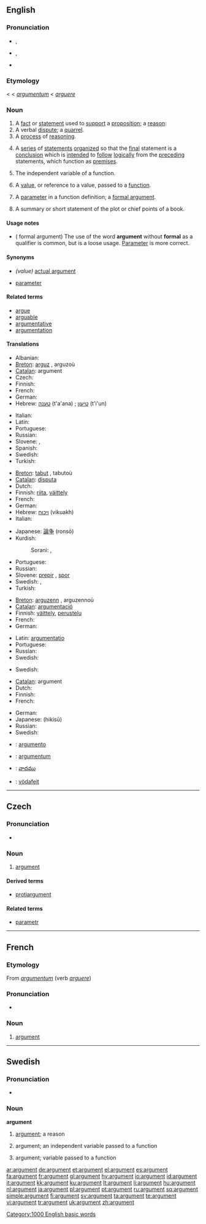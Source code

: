 {{wikipedia|dab=argument}}
==English==

===Pronunciation===
* {{a|UK}} {{IPA|/ˈɑːgjʊmənt/}}, {{SAMPA|/"A:gjUm@nt/}}
* {{a|US}} {{IPA|/ˈɑɹgjumənt/}}, {{SAMPA|/"Ar\gjum@nt/}}
* {{audio|en-us-argument.ogg|Audio (US)}}

{{WikiSaurus-link|argument}}

===Etymology===
{{ME.}} < {{AF.}} < {{L.}} ''[[argumentum]]'' < ''[[arguere]]''

===Noun===
{{en-noun}}

# A [[fact]] or [[statement]] used to [[support]] a [[proposition]]; a [[reason]]:
# A verbal [[dispute]]; a [[quarrel]].
# A [[process]] of [[reasoning]].
# {{context|philosophy|logic}} A [[series]] of [[statements]] [[organize]]d so that the [[final]] statement is a [[conclusion]] which is [[intend]]ed to [[follow]] [[logically]] from the [[preceding]] statements, which function as [[premise]]s.
# {{math}} The independent variable of a function.
# {{complang}} A [[value]], or reference to a value, passed to a [[function]].  <!-- call by value v.s. call by reference -->
# {{complang}} A [[parameter]] in a function definition; a [[formal argument]].
# A summary or short statement of the plot or chief points of  a book.

====Usage notes====
* ({{complang}} formal argument) The use of the word '''argument''' without '''formal''' as a qualifier is common, but is a loose usage. [[parameter|Parameter]] is more correct.

====Synonyms====
* {{complang}} ''(value)'' [[actual argument]]
* {{complang}} [[parameter]]

====Related terms====
* [[argue]]
* [[arguable]]
* [[argumentative]]
* [[argumentation]]

====Translations====
{{trans-top|fact or statement used to support a proposition; a reason}}
* Albanian: {{t+|sq|argument|xs=Albanian}}
* [[Breton]]: [[arguz]] {{m}}, arguzoù {{p}}
* [[Catalan]]: argument {{m}}
* Czech: {{t-|cs|argument|m}}
* Finnish: {{t+|fi|argumentti}}
* French: {{t+|fr|argument|m}}
* German: {{t+|de|Argument|n}}
* Hebrew: [[טענה]] (t'a'ana) {{f}}; [[טיעון]] (t'i'un) {{m}}
{{trans-mid}}
* Italian: {{t+|it|argomento|m}}
* Latin: {{t-|la|argumentum|n}}
* Portuguese: {{t+|pt|argumento|m}}
* Russian: {{t+|ru|обоснование|n|tr=obosnovánije|sc=Cyrl}}
* Slovene: {{t+|sl|prepir|m}}, {{t-|sl|spor|m}}
* Spanish: {{t+|es|argumento|m}}
* Swedish: {{t+|sv|argument|n}}
* Turkish: {{t+|tr|sav}}
{{trans-bottom}}

{{trans-top|verbal dispute; a quarrel}}
* [[Breton]]: [[tabut]] {{m}}, tabutoù {{p}}
* [[Catalan]]: [[disputa]] {{f}}
* Dutch: {{t+|nl|ruzie|f}}
* Finnish: [[riita]], [[väittely]]
* French: {{t+|fr|querelle|f}}
* German: {{t+|de|Streit|m}}
* Hebrew: [[ויכוח]] (vikuakh) {{m}}
* Italian: {{t+|it|discussione|f}}
{{trans-mid}}
* Japanese: [[論争]] (ronsō)
* Kurdish:
*: Sorani: {{t|ku|شه‌ڕه‌قسه‌|tr=shara qisa|sc=KUchar}}, {{t|ku|قڕه‌بڕ|tr=qirabir|sc=KUchar}}
* Portuguese: {{t+|pt|discussão|f}}
* Russian: {{t+|ru|спор|m|tr=spor|sc=Cyrl}}
* Slovene: [[prepir]] {{m}}, [[spor]] {{m}}
* Swedish: {{t+|sv|argumentation|c}}, {{t+|sv|diskussion|c}}
* Turkish: {{t+|tr|tartışma}}
{{trans-bottom}}

{{trans-top|process of reasoning}}
* [[Breton]]: [[arguzenn]] {{f}}, arguzennoù {{p}}
* [[Catalan]]: [[argumentació]] {{f}}
* Finnish: [[väittely]], [[perustelu]]
* French: {{t+|fr|argumentation|f}}
* German: {{t+|de|Argumentation|f}}
{{trans-mid}}
* Latin: [[argumentatio]] {{f}}
* Portuguese: {{t+|pt|argumentação|f}}
* Russian: {{t+|ru|аргумент|m|tr=argumént|sc=Cyrl}}
* Swedish: {{t+|sv|argumentation|c}}
{{trans-bottom}}

{{trans-top|independent variable}}
* Swedish: {{t+|sv|argument|n}}
{{trans-mid}}
{{trans-bottom}}

{{trans-top|variable that is being passed to a function}}
* [[Catalan]]: argument {{m}}
* Dutch: {{t+|nl|argument|n}}
* Finnish: {{t+|fi|argumentti}}
* French: {{t+|fr|argument|m}}
{{trans-mid}}
* German: {{t+|de|Argument|n}}
* Japanese: {{Jpan|[[引数]]}} (hikisū)
* Russian: {{t+|ru|аргумент|m|tr=argumént|sc=Cyrl}}
* Swedish: {{t+|sv|argument|n}}
{{trans-bottom}}

{{checktrans-top}}
* {{ttbc|Interlingua}}: [[argumento]]
* {{ttbc|Latin}}: [[argumentum]] {{n}}
* {{ttbc|Telugu}}: [[వాదము]]
* {{ttbc|Volapük}}: [[vödafeit]]
{{trans-bottom}}

[[Category:1000 English basic words]]

----

==Czech==

===Pronunciation===
* {{audio|Cs-argument.ogg|audio}}

===Noun===
{{cs-noun|g=m}}

# [[#English|argument]] {{i|fact or statement used to support a proposition}}

====Derived terms====
* [[protiargument]]

====Related terms====
* [[parametr]] {{m}}

----

==French==

===Etymology===
From {{L.}} ''[[argumentum]]'' (verb ''[[arguere]]'')

===Pronunciation===
*{{audio|Fr-argument.ogg|audio}}

===Noun===
{{fr-noun|m}}

# [[#Noun|argument]]

----

==Swedish==

===Pronunciation===
* {{audio|Sv-argument.ogg|audio}}

===Noun===
{{sv-noun-n-zero}}
'''argument'''

# [[#English|argument]]; a reason
# {{mathematics|lang=sv}} argument; an independent variable passed to a function
# {{computer language|lang=sv}} argument; variable passed to a function

[[ar:argument]]
[[de:argument]]
[[et:argument]]
[[el:argument]]
[[es:argument]]
[[fa:argument]]
[[fr:argument]]
[[gl:argument]]
[[hy:argument]]
[[io:argument]]
[[id:argument]]
[[it:argument]]
[[kk:argument]]
[[ku:argument]]
[[lt:argument]]
[[li:argument]]
[[hu:argument]]
[[nl:argument]]
[[ja:argument]]
[[pl:argument]]
[[pt:argument]]
[[ru:argument]]
[[sq:argument]]
[[simple:argument]]
[[fi:argument]]
[[sv:argument]]
[[ta:argument]]
[[te:argument]]
[[vi:argument]]
[[tr:argument]]
[[uk:argument]]
[[zh:argument]]